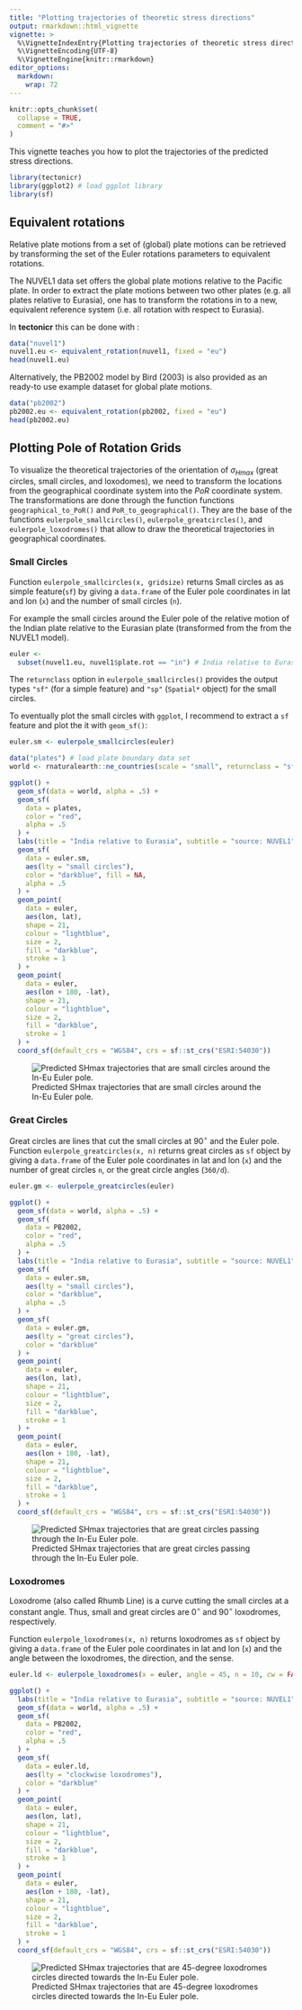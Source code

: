 ```yaml
---
title: "Plotting trajectories of theoretic stress directions"
output: rmarkdown::html_vignette
vignette: >
  %\VignetteIndexEntry{Plotting trajectories of theoretic stress directions}
  %\VignetteEncoding{UTF-8}
  %\VignetteEngine{knitr::rmarkdown}
editor_options: 
  markdown: 
    wrap: 72
---
```


```r
knitr::opts_chunk$set(
  collapse = TRUE,
  comment = "#>"
)
```

This vignette teaches you how to plot the trajectories of the predicted 
stress directions.

```r
library(tectonicr)
library(ggplot2) # load ggplot library
library(sf)
```

## Equivalent rotations

Relative plate motions from a set of (global) plate motions can be retrieved by 
transforming the set of the Euler rotations parameters to equivalent rotations.

The NUVEL1 data set offers the global plate motions relative to the Pacific 
plate. In order to extract the plate motions between two other plates 
(e.g. all plates relative to Eurasia), one has to transform the rotations in to 
a new, equivalent reference system (i.e. all rotation with respect to Eurasia). 

In **tectonicr** this can be done with \code{equivalent_rotation}:

```r
data("nuvel1")
nuvel1.eu <- equivalent_rotation(nuvel1, fixed = "eu")
head(nuvel1.eu)
```

Alternatively, the PB2002 model by Bird (2003) is also provided as an ready-to 
use example dataset for global plate motions.

```r
data("pb2002")
pb2002.eu <- equivalent_rotation(pb2002, fixed = "eu")
head(pb2002.eu)
```

## Plotting Pole of Rotation Grids

To visualize the theoretical trajectories of the orientation of $\sigma_{Hmax}$ 
(great circles, small circles, and loxodomes), we need to transform the 
locations from the geographical coordinate system into the *PoR* coordinate 
system. The transformations are done through the function functions 
`geographical_to_PoR()` and `PoR_to_geographical()`. They are the base of the 
functions `eulerpole_smallcircles()`, `eulerpole_greatcircles()`, and 
`eulerpole_loxodromes()` that allow to draw the theoretical trajectories in
geographical coordinates.

### Small Circles

Function `eulerpole_smallcircles(x, gridsize)` returns Small circles as as 
simple feature(`sf`) by giving a `data.frame` of the Euler pole
coordinates in lat and lon (`x`) and the number of small circles (`n`).

For example the small circles around the Euler pole of the relative
motion of the Indian plate relative to the Eurasian plate (transformed from the 
from the NUVEL1 model).

```r
euler <-
  subset(nuvel1.eu, nuvel1$plate.rot == "in") # India relative to Eurasia
```

The `returnclass` option in `eulerpole_smallcircles()` provides the output 
types `"sf"` (for a simple feature) and `"sp"` (`Spatial*` object) for the
small circles. 

To eventually plot the small circles with `ggplot`, I recommend to extract a 
`sf` feature and plot the it with `geom_sf()`: 

```r
euler.sm <- eulerpole_smallcircles(euler)

data("plates") # load plate boundary data set
world <- rnaturalearth::ne_countries(scale = "small", returnclass = "sf")

ggplot() +
  geom_sf(data = world, alpha = .5) +
  geom_sf(
    data = plates,
    color = "red",
    alpha = .5
  ) +
  labs(title = "India relative to Eurasia", subtitle = "source: NUVEL1") +
  geom_sf(
    data = euler.sm,
    aes(lty = "small circles"),
    color = "darkblue", fill = NA,
    alpha = .5
  ) +
  geom_point(
    data = euler,
    aes(lon, lat),
    shape = 21,
    colour = "lightblue",
    size = 2,
    fill = "darkblue",
    stroke = 1
  ) +
  geom_point(
    data = euler,
    aes(lon + 180, -lat),
    shape = 21,
    colour = "lightblue",
    size = 2,
    fill = "darkblue",
    stroke = 1
  ) +
  coord_sf(default_crs = "WGS84", crs = sf::st_crs("ESRI:54030"))
```

![Predicted SHmax trajectories that are small circles around the In-Eu Euler pole.](smallcircles.png)


### Great Circles

Great circles are lines that cut the small circles at 90$^{\circ}$ and
the Euler pole. Function `eulerpole_greatcircles(x, n)` returns great
circles as `sf` object by giving a `data.frame` of the Euler
pole coordinates in lat and lon (`x`) and the number of great circles `n`,
or the great circle angles (`360/d`).

```r
euler.gm <- eulerpole_greatcircles(euler)

ggplot() +
  geom_sf(data = world, alpha = .5) +
  geom_sf(
    data = PB2002,
    color = "red",
    alpha = .5
  ) +
  labs(title = "India relative to Eurasia", subtitle = "source: NUVEL1") +
  geom_sf(
    data = euler.sm,
    aes(lty = "small circles"),
    color = "darkblue",
    alpha = .5
  ) +
  geom_sf(
    data = euler.gm,
    aes(lty = "great circles"),
    color = "darkblue"
  ) +
  geom_point(
    data = euler,
    aes(lon, lat),
    shape = 21,
    colour = "lightblue",
    size = 2,
    fill = "darkblue",
    stroke = 1
  ) +
  geom_point(
    data = euler,
    aes(lon + 180, -lat),
    shape = 21,
    colour = "lightblue",
    size = 2,
    fill = "darkblue",
    stroke = 1
  ) +
  coord_sf(default_crs = "WGS84", crs = sf::st_crs("ESRI:54030"))
```

![Predicted SHmax trajectories that are great circles passing through the In-Eu Euler pole.](greatcircles.png)

### Loxodromes

Loxodrome (also called Rhumb Line) is a curve cutting the small circles
at a constant angle. Thus, small and great circles are 0$^{\circ}$ and
90$^{\circ}$ loxodromes, respectively.

Function `eulerpole_loxodromes(x, n)` returns loxodromes as
`sf` object by giving a `data.frame` of the Euler pole
coordinates in lat and lon (`x`) and the angle between the loxodromes, the
direction, and the sense.


```r
euler.ld <- eulerpole_loxodromes(x = euler, angle = 45, n = 10, cw = FALSE)

ggplot() +
  labs(title = "India relative to Eurasia", subtitle = "source: NUVEL1") +
  geom_sf(data = world, alpha = .5) +
  geom_sf(
    data = PB2002,
    color = "red",
    alpha = .5
  ) +
  geom_sf(
    data = euler.ld,
    aes(lty = "clockwise loxodromes"),
    color = "darkblue"
  ) +
  geom_point(
    data = euler,
    aes(lon, lat),
    shape = 21,
    colour = "lightblue",
    size = 2,
    fill = "darkblue",
    stroke = 1
  ) +
  geom_point(
    data = euler,
    aes(lon + 180, -lat),
    shape = 21,
    colour = "lightblue",
    size = 2,
    fill = "darkblue",
    stroke = 1
  ) +
  coord_sf(default_crs = "WGS84", crs = sf::st_crs("ESRI:54030"))
```

![Predicted SHmax trajectories that are 45-degree loxodromes circles directed towards the In-Eu Euler pole.](loxodromes.png)
